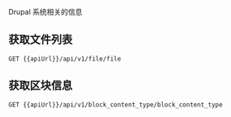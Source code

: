 
<Meta title="Drupal/JSONAPI/文件" id="jsonapi-system" />

Drupal 系统相关的信息

## 获取文件列表

```
GET {{apiUrl}}/api/v1/file/file
```

## 获取区块信息

```
GET {{apiUrl}}/api/v1/block_content_type/block_content_type
```
